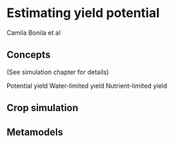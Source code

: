 # Estimating yield potential

Camila Bonila et al 

## Concepts 

(See simulation chapter for details)

Potential yield 
Water-limited yield
Nutrient-limited yield


## Crop simulation



## Metamodels 

